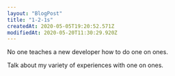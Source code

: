 ```yaml
---
layout: "BlogPost"
title: "1-2-1s"
createdAt: 2020-05-05T19:20:52.571Z
modifiedAt: 2020-05-20T11:30:29.920Z
---
```


No one teaches a new developer how to do one on ones.

Talk about my variety of experiences with one on ones.
